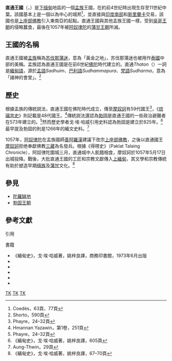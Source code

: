 {{Infobox Former Country
|native_name = {{lang|my|သထုံခေတ်}} <br> {{lang|my|သုဝဏ္ဏဘူမိ}}
|conventional_long_name = 直通王國
|common_name = 直通王國
|continent   = 亞洲
|region      = 東南亞
|country     = 緬甸
|era         = 
|status      = 
|event_start = 王朝建立
|year_start  = 前300年
|date_start  = 
|event_end   = 王朝終止
|year_end    = 1057年
|date_end    = 
|event1      = 
|date_event1 = 
|event2      = 
|date_event2 = 
|event3      = 
|date_event3 = 
|event4      = 
|date_event4 = 
|p1          = 陀羅缽地
|flag_p1     =
|s1          = 
|flag_s1     =
|s2          = 蒲甘王朝
|flag_s2     = 
|image_flag  = 
|flag        =
|flag_type   = 
|image_coat  = 
|image_map   = 
|symbol      = 
|symbol_type = 
|image_map_caption = 
|capital           = {{link-en|直通|Thaton}}
|common_languages  = [[孟語|孟語]]
|religion          = [[上座部佛教|上座部佛教]]
|government_type   = 君主制
|leader1           = 梯訶羅闍
|year_leader1      = 約前543年
|leader2           = [[摩奴訶|摩奴訶]]
|year_leader2      = 約1030–1057年
|leader3           =
|year_leader3      = 
|leader4           = 
|year_leader4      = 
|leader5           = 
|year_leader5      = 
|currency          = 
|legislature       =
}}
{{緬甸歷史}}

'''直通王國'''（{{lang-my|သထုံခေတ်}}，{{IPA-my|θətʰòʊɴ kʰɪʔ|pron}}）是[[下缅甸|下缅甸]]地區的一個[[孟族|孟族]]王國，在約前4世纪時出現生存至11世紀中葉。該國基本上是一個以{{link-en|直通|Thaton}}為中心的城邦<ref>Coedès，63頁、77頁</ref>，並直接與[[印度南部|印度南部]]和[[斯里蘭卡|斯里蘭卡]]交易，該國也是[[上座部佛教|上座部佛教]]引入東南亞的起點。直通王國與其他孟族王國一樣，受到[[吳哥王朝|吳哥王朝]]的侵略蠶食，最後在1057年被[[阿奴律陀|阿奴律陀]]的[[蒲甘王朝|蒲甘王朝]]所滅。

==王國的名稱==
直通王國被[[孟族|孟族]]稱為[[素萬那普|苏伐那蒲迷]]，意為「黃金之地」，苏伐那蒲迷也被用作[[泰國|泰國]]中部的美稱。孟族認為直通王國是在前6世紀[[佛陀|佛陀]]時代建立的。直通''Thaton''（{{lang|my|သထုံခေတ်}}）一詞是[[緬甸語|緬甸語]]，源於[[孟語|孟語]]''Sadhuim''、[[巴利語|巴利語]]''Sudhammapura''、[[梵語|梵語]]''Sudharma''，意為「諸神的會堂」。<ref>Shorto，590頁</ref>

==歷史==
根據孟族的傳統説法，直通王國在佛陀時代成立，傳至[[摩奴訶|摩奴訶]]有59代國王<ref name=p2432>Phayre，24–32頁</ref>，《[[琉璃宮史|琉璃宮史]]》則記載是48代國王。<ref>Hmannan Yazawin，第1卷，251頁</ref>傳統説法還認為[[勃固|勃固]]是直通王國的一些政治避難者在573年建立的。<ref name=p2432>Phayre，24–32頁</ref>然而歷史學者戈·埃·哈威引用史料認為勃固是建立於825年。<ref>《緬甸史》，戈·埃·哈威著，姚梓良譯，605頁</ref>最早提及勃固的則是1266年的緬文史料。<ref>Aung-Thwin，29頁</ref>

1057年，[[阿奴律陀|阿奴律陀]]在孟族國師[[善阿羅漢|善阿羅漢]]建議下改宗[[上座部佛教|上座部佛教]]，之後以直通國王[[摩奴訶|摩奴訶]]拒绝奉獻佛教[[三藏|三藏]]為名發兵。根據《得楞史》（Paklat Talaing Chronicle），阿奴律陀圍城三月，直通城中人飢餓相食，摩奴訶於1057年5月17日出城投降。戰後，大批直通王國的工匠和宗教文獻傳入[[上緬甸|上緬甸]]，其文學和宗教傳統有助於塑造早期[[缅族|缅族]]及[[蒲甘|蒲甘]]文化。<ref>《緬甸史》，戈·埃·哈威著，姚梓良譯，67–70頁</ref>

== 參見 ==
* [[陀羅缽地|陀羅缽地]]
* [[勃固王朝|勃固王朝]]

== 參考文獻 ==
;引用
{{reflist}}
;書籍
*《緬甸史》，戈·埃·哈威著，姚梓良譯，商務印書館，1973年6月出版
*{{cite book|last= Coedès|first= George|editor= Walter F. Vella|others= trans.Susan Brown Cowing|title= The Indianized States of Southeast Asia|year= 1968|publisher= University of Hawaii Press|isbn= 978-0-8248-0368-1}}
* {{cite book | last=Shorto | first=H.L. | title=Classical civilisations of South East Asia: an anthology of articles | editor=Vladimir I. Braginsky | chapter=The 32 Myos in the medieval Mon Kingdom | publisher= Routledge | year=2002 | isbn=9780700714100}}
* {{cite book | last=Phayre | first=Lt. Gen. Sir Arthur P. | title=History of Burma | year=1883 | edition=1967 | publisher=Susil Gupta | location=London}}
* {{cite book | author=Royal Historical Commission of Burma | title=Hmannan Yazawin | volume=1–3 | year=1832 | location=Yangon | language=my | edition=2003 | publisher=Myanmar Ministry of Information }}
* {{cite book | last=Aung-Thwin | first=Michael | title=The Mists of Rāmañña: the Legend that was Lower Burma | url=https://archive.org/details/mistsoframannale0000aung | publisher=University of Hawaii Press | year=2005 | isbn=978-0-8248-2886-8}}

[[Category:緬甸歷史|TK]]
[[Category:王國|TK]]
[[Category:佛教史地|TK]]